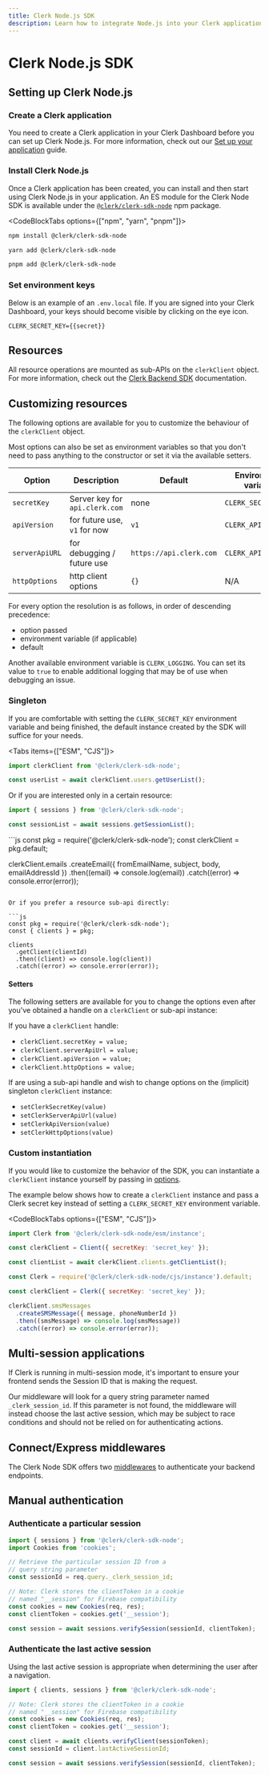 ```yaml
---
title: Clerk Node.js SDK
description: Learn how to integrate Node.js into your Clerk application.
---
```


# Clerk Node.js SDK

## Setting up Clerk Node.js

<Steps>

### Create a Clerk application 

You need to create a Clerk application in your Clerk Dashboard before you can set up Clerk Node.js. For more information, check out our [Set up your application](/docs/quickstarts/setup-clerk) guide.

### Install Clerk Node.js

Once a Clerk application has been created, you can install and then start using Clerk Node.js in your application. An ES module for the Clerk Node SDK is available under the [`@clerk/clerk-sdk-node`](https://www.npmjs.com/package/@clerk/clerk-sdk-node) npm package.

<CodeBlockTabs options={["npm", "yarn", "pnpm"]}>
```sh filename="terminal"
npm install @clerk/clerk-sdk-node
```

```sh filename="terminal"
yarn add @clerk/clerk-sdk-node
```

```sh filename="terminal"
pnpm add @clerk/clerk-sdk-node
```
</CodeBlockTabs>

### Set environment keys

Below is an example of an `.env.local` file. If you are signed into your Clerk Dashboard, your keys should become visible by clicking on the eye icon.

<InjectKeys>

```env filename=".env.local"
CLERK_SECRET_KEY={{secret}}
```

</InjectKeys>

</Steps>

## Resources

All resource operations are mounted as sub-APIs on the `clerkClient` object. For more information, check out the [Clerk Backend SDK](/docs/references/backend/overview) documentation.

## Customizing resources

The following options are available for you to customize the behaviour of the `clerkClient` object.

<Callout type="info">
  Most options can also be set as environment variables so that you don't need to pass anything to the constructor or set it via the available setters.
</Callout>

| Option | Description | Default | Environment variable |
| --- | --- | --- | --- |
| `secretKey` | Server key for `api.clerk.com` | none | `CLERK_SECRET_KEY` |
| `apiVersion` | for future use, `v1` for now | `v1` | `CLERK_API_VERSION` |
| `serverApiURL` | for debugging / future use | `https://api.clerk.com` | `CLERK_API_URL` |
| `httpOptions` | http client options | `{}` | N/A |

For every option the resolution is as follows, in order of descending precedence:

- option passed
- environment variable (if applicable)
- default

Another available environment variable is `CLERK_LOGGING`. You can set its value to `true` to enable additional logging that may be of use when debugging an issue.

### Singleton

If you are comfortable with setting the `CLERK_SECRET_KEY` environment variable and being finished, the default instance created by the SDK will suffice for your needs.

<Tabs items={["ESM", "CJS"]}>
<Tab>
```js
import clerkClient from '@clerk/clerk-sdk-node';

const userList = await clerkClient.users.getUserList();
```

Or if you are interested only in a certain resource:

```js
import { sessions } from '@clerk/clerk-sdk-node';

const sessionList = await sessions.getSessionList();
```
</Tab>

<Tab>
```js
const pkg = require('@clerk/clerk-sdk-node');
const clerkClient = pkg.default;

clerkClient.emails
  .createEmail({ fromEmailName, subject, body, emailAddressId })
  .then((email) => console.log(email))
  .catch((error) => console.error(error));
```

Or if you prefer a resource sub-api directly:

```js
const pkg = require('@clerk/clerk-sdk-node');
const { clients } = pkg;

clients
  .getClient(clientId)
  .then((client) => console.log(client))
  .catch((error) => console.error(error));
```
</Tab>
</Tabs>

#### Setters

The following setters are available for you to change the options even after you've obtained a handle on a `clerkClient` or sub-api instance:

If you have a `clerkClient` handle:

- `clerkClient.secretKey = value;`
- `clerkClient.serverApiUrl = value;`
- `clerkClient.apiVersion = value;`
- `clerkClient.httpOptions = value;`

If are using a sub-api handle and wish to change options on the (implicit) singleton `clerkClient` instance:

- `setClerkSecretKey(value)`
- `setClerkServerApiUrl(value)`
- `setClerkApiVersion(value)`
- `setClerkHttpOptions(value)`

### Custom instantiation

If you would like to customize the behavior of the SDK, you can instantiate a `clerkClient` instance yourself by passing in [options](#customizing-resources).

The example below shows how to create a `clerkClient` instance and pass a Clerk secret key instead of setting a `CLERK_SECRET_KEY` environment variable.

<CodeBlockTabs options={["ESM", "CJS"]}>
```js
import Clerk from '@clerk/clerk-sdk-node/esm/instance';

const clerkClient = Client({ secretKey: 'secret_key' });

const clientList = await clerkClient.clients.getClientList();
```

```js
const Clerk = require('@clerk/clerk-sdk-node/cjs/instance').default;

const clerkClient = Clerk({ secretKey: 'secret_key' });

clerkClient.smsMessages
  .createSMSMessage({ message, phoneNumberId })
  .then((smsMessage) => console.log(smsMessage))
  .catch((error) => console.error(error));
```
</CodeBlockTabs>

## Multi-session applications

If Clerk is running in multi-session mode, it's important to ensure your frontend sends the Session ID that is making the request.

Our middleware will look for a query string parameter named `_clerk_session_id`. If this parameter is not found, the middleware will instead choose the last active session, which may be subject to race conditions and should not be relied on for authenticating actions.

## Connect/Express middlewares

The Clerk Node SDK offers two [middlewares](/docs/backend-requests/handling/nodejs) to authenticate your backend endpoints.

## Manual authentication

### Authenticate a particular session

```js
import { sessions } from '@clerk/clerk-sdk-node';
import Cookies from 'cookies';

// Retrieve the particular session ID from a
// query string parameter
const sessionId = req.query._clerk_session_id;

// Note: Clerk stores the clientToken in a cookie 
// named "__session" for Firebase compatibility
const cookies = new Cookies(req, res);
const clientToken = cookies.get('__session');  

const session = await sessions.verifySession(sessionId, clientToken);
```

### Authenticate the last active session

Using the last active session is appropriate when determining the user after a navigation.

```js
import { clients, sessions } from '@clerk/clerk-sdk-node';

// Note: Clerk stores the clientToken in a cookie 
// named "__session" for Firebase compatibility
const cookies = new Cookies(req, res);
const clientToken = cookies.get('__session');  

const client = await clients.verifyClient(sessionToken);
const sessionId = client.lastActiveSessionId;

const session = await sessions.verifySession(sessionId, clientToken);
```